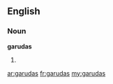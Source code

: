 ==English==

===Noun===
'''garudas'''

# {{plural of|[[garuda]]}}

[[ar:garudas]]
[[fr:garudas]]
[[my:garudas]]